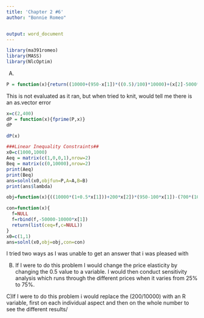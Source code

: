---
title: 'Chapter 2 #6'
author: "Bonnie Romeo"


output: word_document
---

```{r setup, include=FALSE}
library(ma391romeo)
library(MASS)
library(NlcOptim)
```

A)

```{r, warning=FALSE, error = FALSE}
P = function(x){return((10000+(950-x[1])*((0.5)/100)*10000)+(x[2]-5000*(200/10000))*(-1))}
```

This is not evaluated as it ran, but when tried to knit, would tell me there is an as.vector error
```{r, eval = FALSE}
x=c(2,400)
dP = function(x){fprime(P,x)}
dP

dP(x)

###Linear Inequality Constraints##
x0=c(1000,1000)
Aeq = matrix(c(1,0,0,1),nrow=2) 
Beq = matrix(c(0,10000),nrow=2)
print(Aeq)
print(Beq)
ans=solnl(x0,objfun=P,A=A,B=B)
print(ans$lambda)
```

```{r}
obj=function(x){((10000*(1+0.5*x[1]))+200*x[2])*(950-100*x[1])-(700*(10000*(1+0.5*x[1])+200*x[2]))-(50000-10000*x[2])*-1}

con=function(x){
  f=NULL
  f=rbind(f,-50000-10000*x[1])
  return(list(ceq=f,c=NULL))
}
x0=c(1,1)
ans=solnl(x0,obj=obj,con=con)
```
I tried two ways as I was unable to get an answer that i was pleased with

B) If I were to do this problem I would change the price elasticity by changing the 0.5 value to a variable. I would then conduct sensitivity analysis which runs through the different prices when it varies from 25% to 75%. 

C)If I were to do this problem i would replace the (200/10000)  with an R variable, first on each individual aspect and then on the whole number to see the different results/ 


